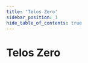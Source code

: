 ---
title: 'Telos Zero'
sidebar_position: 1
hide_table_of_contents: true
---


# Telos Zero

<div class="cards-display">
    <Card
        title='AreaX NFT'
        linkUrl='./areaX'
        imageUrl={require('/static/img/areax.jpeg').default}
        descriptionText='Learn More'
        animateContent={false}
    />
    <Card
        title='NeftyBlocks'
        linkUrl='./neftyblocks'
        imageUrl={require('/static/img/neftyblocks.png').default}
        descriptionText='Learn More'
        animateContent={false}
    />
</div>  